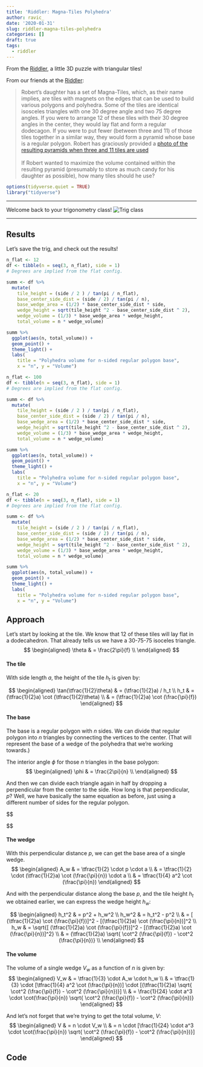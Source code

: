 ```yaml
---
title: 'Riddler: Magna-Tiles Polyhedra'
author: ravic_
date: '2020-01-31'
slug: riddler-magna-tiles-polyhedra
categories: []
draft: true
tags:
  - riddler
---
```


From the [Riddler](https://fivethirtyeight.com/features/can-you-roll-the-perfect-bowl/), a little 3D puzzle with triangular tiles!

<!--more-->

From our friends at the [Riddler](https://fivethirtyeight.com/features/can-you-roll-the-perfect-bowl/):  

> Robert’s daughter has a set of Magna-Tiles, which, as their name implies, are tiles with magnets on the edges that can be used to build various polygons and polyhedra. Some of the tiles are identical isosceles triangles with one 30 degree angle and two 75 degree angles. If you were to arrange 12 of these tiles with their 30 degree angles in the center, they would lay flat and form a regular dodecagon. If you were to put fewer (between three and 11) of those tiles together in a similar way, they would form a pyramid whose base is a regular polygon. Robert has graciously provided a [photo of the resulting pyramids when three and 11 tiles are used](https://fivethirtyeight.com/features/can-you-roll-the-perfect-bowl/) \
\
If Robert wanted to maximize the volume contained within the resulting pyramid (presumably to store as much candy for his daughter as possible), how many tiles should he use?




```r
options(tidyverse.quiet = TRUE)
library("tidyverse")
```

---

Welcome back to your trigonometry class!
![Trig class](https://sites.google.com/site/therealworldtrigonometry/_/rsrc/1460486510342/home/image.gif)

---

## Results
Let's save the trig, and check out the results!

```r
n_flat <- 12
df <- tibble(n = seq(3, n_flat), side = 1)
# Degrees are implied from the flat config.

summ <- df %>%
  mutate(
    tile_height = (side / 2 ) / tan(pi / n_flat),
    base_center_side_dist = (side / 2) / tan(pi / n),
    base_wedge_area = (1/2) * base_center_side_dist * side,
    wedge_height = sqrt(tile_height ^2 - base_center_side_dist ^ 2),
    wedge_volume = (1/3) * base_wedge_area * wedge_height,
    total_volume = n * wedge_volume) 

summ %>%
  ggplot(aes(n, total_volume)) +
  geom_point() +
  theme_light() +
  labs(
    title = "Polyhedra volume for n-sided regular polygon base",
    x = "n", y = "Volume")
```

```r
n_flat <- 100
df <- tibble(n = seq(3, n_flat), side = 1)
# Degrees are implied from the flat config.

summ <- df %>%
  mutate(
    tile_height = (side / 2 ) / tan(pi / n_flat),
    base_center_side_dist = (side / 2) / tan(pi / n),
    base_wedge_area = (1/2) * base_center_side_dist * side,
    wedge_height = sqrt(tile_height ^2 - base_center_side_dist ^ 2),
    wedge_volume = (1/3) * base_wedge_area * wedge_height,
    total_volume = n * wedge_volume) 

summ %>%
  ggplot(aes(n, total_volume)) +
  geom_point() +
  theme_light() +
  labs(
    title = "Polyhedra volume for n-sided regular polygon base",
    x = "n", y = "Volume")
```

```r
n_flat <- 20
df <- tibble(n = seq(3, n_flat), side = 1)
# Degrees are implied from the flat config.

summ <- df %>%
  mutate(
    tile_height = (side / 2 ) / tan(pi / n_flat),
    base_center_side_dist = (side / 2) / tan(pi / n),
    base_wedge_area = (1/2) * base_center_side_dist * side,
    wedge_height = sqrt(tile_height ^2 - base_center_side_dist ^ 2),
    wedge_volume = (1/3) * base_wedge_area * wedge_height,
    total_volume = n * wedge_volume) 

summ %>%
  ggplot(aes(n, total_volume)) +
  geom_point() +
  theme_light() +
  labs(
    title = "Polyhedra volume for n-sided regular polygon base",
    x = "n", y = "Volume")
```

## Approach

Let's start by looking at the tile. We know that 12 of these tiles will lay 
flat in a dodecahedron. That already tells us we have a 30-75-75 isoceles
triangle. 
$$
\begin{aligned}
\theta & = \frac{2\pi}{f} \\
\end{aligned}
$$


#### The tile
With side length $a$, the height of the tile $h_t$ is given by:

$$
\begin{aligned}
\tan(\tfrac{1}{2}\theta) & = (\tfrac{1}{2}a) / h_t \\
h_t & = (\tfrac{1}{2}a)  \cot (\tfrac{1}{2}\theta) \\
& = (\tfrac{1}{2}a) \cot (\frac{\pi}{f})
\end{aligned}
$$

#### The base  

The base is a regular polygon with $n$ sides. We can divide that regular 
polygon into $n$ triangles by connecting the vertices to the center. (That
will represent the base of a wedge of the polyhedra that we're working 
towards.)

The interior angle $\phi$ for those $n$ triangles in the base polygon:
$$
\begin{aligned}
\phi & = \frac{2\pi}{n} \\
\end{aligned}
$$

And then we can divide each triangle again in half by dropping a perpendicular
from the center to the side. How long is that perpendicular, $p$? Well, we have
basically the same equation as before, just using a different number of sides
for the regular polygon.

$$
\begin{aligned}
\tan(\tfrac{1}{2}\phi) & = (\tfrac{1}{2}a) / p \\
p & = (\tfrac{1}{2}a)  \cot (\tfrac{1}{2}\phi) \\
p & = (\tfrac{1}{2}a) \cot (\frac{\pi}{n})

\end{aligned}
$$

#### The wedge  

With this perpendicular distance $p$, we can get the base area of a single 
wedge.
$$
\begin{aligned}
A_w & = \tfrac{1}{2} \cdot p \cdot a \\
& = \tfrac{1}{2} \cdot (\tfrac{1}{2}a) \cot (\frac{\pi}{n}) \cdot a \\
& = \tfrac{1}{4} a^2  \cot (\frac{\pi}{n})
\end{aligned}
$$

And with the perpendicular distance along the base $p$, and the tile height 
$h_t$ we obtained earlier, we can express the wedge height $h_w$:

$$
\begin{aligned}
h_t^2 & = p^2 + h_w^2 \\
h_w^2 & = h_t^2 - p^2 \\
& = [ (\tfrac{1}{2}a) \cot (\frac{\pi}{f})]^2 - [(\tfrac{1}{2}a) \cot (\frac{\pi}{n})]^2 \\
h_w & = \sqrt{[ (\tfrac{1}{2}a) \cot (\frac{\pi}{f})]^2 - [(\tfrac{1}{2}a) \cot (\frac{\pi}{n})]^2} \\
& = (\tfrac{1}{2}a) \sqrt{ \cot^2 (\frac{\pi}{f}) -  \cot^2 (\frac{\pi}{n})} \\
\end{aligned}
$$

#### The volume  

The volume of a single wedge $V_w$ as a function of $n$ is given by:
$$
\begin{aligned}
V_w & = \tfrac{1}{3} \cdot A_w \cdot h_w \\
& = \tfrac{1}{3} \cdot [\tfrac{1}{4} a^2  \cot (\frac{\pi}{n})] \cdot [(\tfrac{1}{2}a) \sqrt{ \cot^2 (\frac{\pi}{f}) -  \cot^2 (\frac{\pi}{n})}] \\
& = \frac{1}{24} \cdot a^3 \cdot \cot(\frac{\pi}{n}) \sqrt{ \cot^2 (\frac{\pi}{f}) -  \cot^2 (\frac{\pi}{n})}
\end{aligned}
$$

And let's not forget that we're trying to get the total volume, $V$:
$$
\begin{aligned}
V & = n \cdot V_w \\
& = n \cdot [\frac{1}{24} \cdot a^3 \cdot \cot(\frac{\pi}{n}) \sqrt{ \cot^2 (\frac{\pi}{f}) -  \cot^2 (\frac{\pi}{n})}]
\end{aligned}
$$

## Code

```r
```
